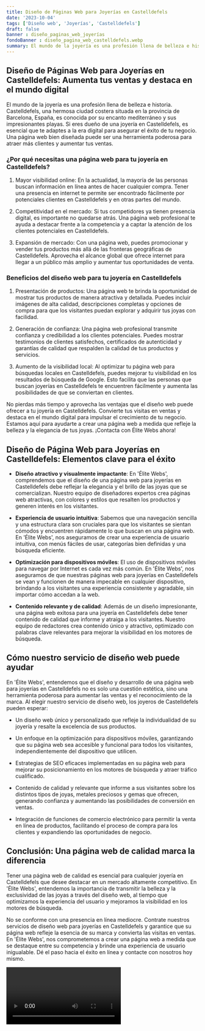 ```yaml
---
title: Diseño de Páginas Web para Joyerías en Castelldefels
date: '2023-10-04'
tags: ['Diseño web', 'Joyerías', 'Castelldefels']
draft: false
banner : diseño_paginas_web_joyerías
fondoBanner : diseño_pagina_web_castelldefels.webp
summary: El mundo de la joyería es una profesión llena de belleza e historia. Castelldefels, una hermosa ciudad costera situada en la provincia de Barcelona, ​​España, es conocida por su encanto mediterráneo y sus impresionantes playas. Si eres dueño de una joyería en Castelldefels, es esencial que te adaptes a la era digital para asegurar el éxito de tu negocio. Una página web bien diseñada puede ser una herramienta poderosa para atraer más clientes y aumentar tus ventas.
---
```


## Diseño de Páginas Web para Joyerías en Castelldefels: Aumenta tus ventas y destaca en el mundo digital

El mundo de la joyería es una profesión llena de belleza e historia. Castelldefels, una hermosa ciudad costera situada en la provincia de Barcelona, ​​España, es conocida por su encanto mediterráneo y sus impresionantes playas. Si eres dueño de una joyería en Castelldefels, es esencial que te adaptes a la era digital para asegurar el éxito de tu negocio. Una página web bien diseñada puede ser una herramienta poderosa para atraer más clientes y aumentar tus ventas.

### ¿Por qué necesitas una página web para tu joyería en Castelldefels?

1. Mayor visibilidad online: En la actualidad, la mayoría de las personas buscan información en línea antes de hacer cualquier compra. Tener una presencia en internet te permite ser encontrado fácilmente por potenciales clientes en Castelldefels y en otras partes del mundo.

2. Competitividad en el mercado: Si tus competidores ya tienen presencia digital, es importante no quedarse atrás. Una página web profesional te ayuda a destacar frente a la competencia y a captar la atención de los clientes potenciales en Castelldefels.

3. Expansión de mercado: Con una página web, puedes promocionar y vender tus productos más allá de las fronteras geográficas de Castelldefels. Aprovecha el alcance global que ofrece internet para llegar a un público más amplio y aumentar tus oportunidades de venta.

### Beneficios del diseño web para tu joyería en Castelldefels

1. Presentación de productos: Una página web te brinda la oportunidad de mostrar tus productos de manera atractiva y detallada. Puedes incluir imágenes de alta calidad, descripciones completas y opciones de compra para que los visitantes puedan explorar y adquirir tus joyas con facilidad.

2. Generación de confianza: Una página web profesional transmite confianza y credibilidad a los clientes potenciales. Puedes mostrar testimonios de clientes satisfechos, certificados de autenticidad y garantías de calidad que respalden la calidad de tus productos y servicios.

3. Aumento de la visibilidad local: Al optimizar tu página web para búsquedas locales en Castelldefels, puedes mejorar tu visibilidad en los resultados de búsqueda de Google. Esto facilita que las personas que buscan joyerías en Castelldefels te encuentren fácilmente y aumenta las posibilidades de que se conviertan en clientes.

No pierdas más tiempo y aprovecha las ventajas que el diseño web puede ofrecer a tu joyería en Castelldefels. Convierte tus visitas en ventas y destaca en el mundo digital para impulsar el crecimiento de tu negocio. Estamos aquí para ayudarte a crear una página web a medida que refleje la belleza y la elegancia de tus joyas. ¡Contacta con Élite Webs ahora!

<GifSeo />

<Cta />

## Diseño de Página Web para Joyerías en Castelldefels: Elementos clave para el éxito

- **Diseño atractivo y visualmente impactante**: En 'Élite Webs', comprendemos que el diseño de una página web para joyerías en Castelldefels debe reflejar la elegancia y el brillo de las joyas que se comercializan. Nuestro equipo de diseñadores expertos crea páginas web atractivas, con colores y estilos que resalten los productos y generen interés en los visitantes.

- **Experiencia de usuario intuitiva**: Sabemos que una navegación sencilla y una estructura clara son cruciales para que los visitantes se sientan cómodos y encuentren rápidamente lo que buscan en una página web. En 'Élite Webs', nos aseguramos de crear una experiencia de usuario intuitiva, con menús fáciles de usar, categorías bien definidas y una búsqueda eficiente.

- **Optimización para dispositivos móviles**: El uso de dispositivos móviles para navegar por Internet es cada vez más común. En 'Élite Webs', nos aseguramos de que nuestras páginas web para joyerías en Castelldefels se vean y funcionen de manera impecable en cualquier dispositivo, brindando a los visitantes una experiencia consistente y agradable, sin importar cómo accedan a la web.

- **Contenido relevante y de calidad**: Además de un diseño impresionante, una página web exitosa para una joyería en Castelldefels debe tener contenido de calidad que informe y atraiga a los visitantes. Nuestro equipo de redactores crea contenido único y atractivo, optimizado con palabras clave relevantes para mejorar la visibilidad en los motores de búsqueda.

## Cómo nuestro servicio de diseño web puede ayudar

En 'Élite Webs', entendemos que el diseño y desarrollo de una página web para joyerías en Castelldefels no es solo una cuestión estética, sino una herramienta poderosa para aumentar las ventas y el reconocimiento de la marca. Al elegir nuestro servicio de diseño web, los joyeros de Castelldefels pueden esperar:

- Un diseño web único y personalizado que refleje la individualidad de su joyería y resalte la excelencia de sus productos.

- Un enfoque en la optimización para dispositivos móviles, garantizando que su página web sea accesible y funcional para todos los visitantes, independientemente del dispositivo que utilicen.

- Estrategias de SEO eficaces implementadas en su página web para mejorar su posicionamiento en los motores de búsqueda y atraer tráfico cualificado.

- Contenido de calidad y relevante que informe a sus visitantes sobre los distintos tipos de joyas, metales preciosos y gemas que ofrecen, generando confianza y aumentando las posibilidades de conversión en ventas.

- Integración de funciones de comercio electrónico para permitir la venta en línea de productos, facilitando el proceso de compra para los clientes y expandiendo las oportunidades de negocio.

## Conclusión: Una página web de calidad marca la diferencia

Tener una página web de calidad es esencial para cualquier joyería en Castelldefels que desee destacar en un mercado altamente competitivo. En 'Élite Webs', entendemos la importancia de transmitir la belleza y la exclusividad de las joyas a través del diseño web, al tiempo que optimizamos la experiencia del usuario y mejoramos la visibilidad en los motores de búsqueda.

No se conforme con una presencia en línea mediocre. Contrate nuestros servicios de diseño web para joyerías en Castelldefels y garantice que su página web refleje la esencia de su marca y convierta las visitas en ventas. En 'Élite Webs', nos comprometemos a crear una página web a medida que se destaque entre su competencia y brinde una experiencia de usuario inigualable. Dé el paso hacia el éxito en línea y contacte con nosotros hoy mismo.

<Video />

<CtaBot job='Joyerías' city='Castelldefels'/>

<Gmaps query='Castelldefels+españa+maps' />